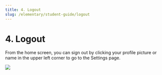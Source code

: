 ```yaml
---
title: 4. Logout
slug: /elementary/student-guide/logout
---
```



# 4. Logout

From the home screen, you can sign out by clicking your profile picture or name in the upper left corner to go to the Settings page.

<Image src="/img/en/elementary/student/12-01.jpg" size="lg" />
